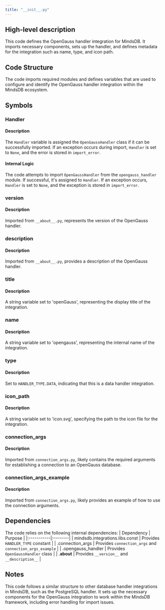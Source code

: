 ```yaml
---
title: "__init__.py"
---
```


## High-level description
This code defines the OpenGauss handler integration for MindsDB. It imports necessary components, sets up the handler, and defines metadata for the integration such as name, type, and icon path.

## Code Structure
The code imports required modules and defines variables that are used to configure and identify the OpenGauss handler integration within the MindsDB ecosystem.

## Symbols

### Handler
#### Description
The `Handler` variable is assigned the `OpenGaussHandler` class if it can be successfully imported. If an exception occurs during import, `Handler` is set to `None`, and the error is stored in `import_error`.

#### Internal Logic
The code attempts to import `OpenGaussHandler` from the `opengauss_handler` module. If successful, it's assigned to `Handler`. If an exception occurs, `Handler` is set to `None`, and the exception is stored in `import_error`.

### version
#### Description
Imported from `__about__.py`, represents the version of the OpenGauss handler.

### description
#### Description
Imported from `__about__.py`, provides a description of the OpenGauss handler.

### title
#### Description
A string variable set to 'openGauss', representing the display title of the integration.

### name
#### Description
A string variable set to 'opengauss', representing the internal name of the integration.

### type
#### Description
Set to `HANDLER_TYPE.DATA`, indicating that this is a data handler integration.

### icon_path
#### Description
A string variable set to 'icon.svg', specifying the path to the icon file for the integration.

### connection_args
#### Description
Imported from `connection_args.py`, likely contains the required arguments for establishing a connection to an OpenGauss database.

### connection_args_example
#### Description
Imported from `connection_args.py`, likely provides an example of how to use the connection arguments.

## Dependencies
The code relies on the following internal dependencies:
| Dependency | Purpose |
|:-----------|:--------|
| mindsdb.integrations.libs.const | Provides `HANDLER_TYPE` constant |
| .connection_args | Provides `connection_args` and `connection_args_example` |
| .opengauss_handler | Provides `OpenGaussHandler` class |
| .__about__ | Provides `__version__` and `__description__` |

## Notes
This code follows a similar structure to other database handler integrations in MindsDB, such as the PostgreSQL handler. It sets up the necessary components for the OpenGauss integration to work within the MindsDB framework, including error handling for import issues.